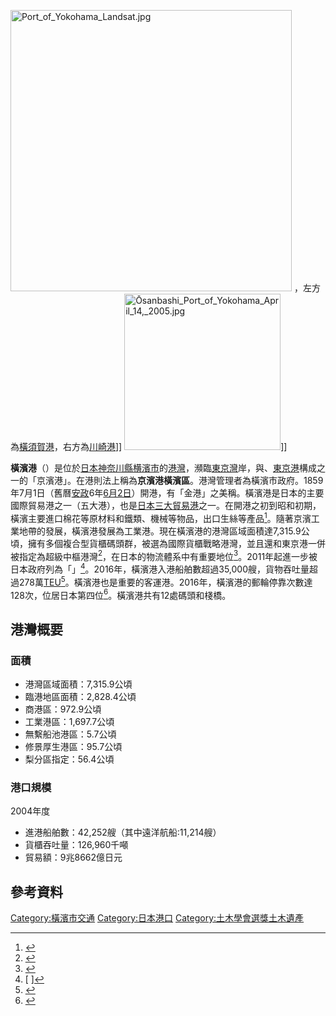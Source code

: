 {{Translating|[[:ja:横浜港|:ja:横浜港]]||time=2018-01-13T18:20:33+00:00}}
{{coord|35|27|00|N|139|38|46|E|type:landmark_region:JP|display=title}}
{{Location map
 |Japan
 |label=橫濱港 
 |lat_deg=35|lat_min=18|lat_sec=16
 |lon_deg=139|lon_min=39|lon_sec=25
 |position=right
 |width=250
 |float=right
 |caption=橫濱港的位置
 |mark=Legenda port.svg
 |marksize=10
}}
[[File:Port_of_Yokohama_Landsat.jpg|450px]] {{small|（※點擊放大）}}，左方為[[橫須賀海軍設施|橫須賀港]]，右方為[[川崎港|川崎港]]]]
[[File:Ōsanbashi_Port_of_Yokohama_April_14,_2005.jpg|250px]]]]

'''橫濱港'''（{{jpn|j=横浜港|hg=よこはまこう|rm=Yokohama kō|f=y}}）是位於[[日本|日本]][[神奈川縣|神奈川縣]][[横濱市|横濱市]]的[[港灣|港灣]]，瀕臨[[東京灣|東京灣]]岸，與{{link-ja|川崎港|川崎港}}、[[東京港|東京港]]構成{{link-ja|超級中樞港灣|スーパー中枢港湾}}之一的「京濱港」。在港則法上稱為'''京濱港橫濱區'''。港灣管理者為橫濱市政府。1859年7月1日（舊曆[[安政|安政]]6年[[六月初二|6月2日]]）開港，有「金港」之美稱。橫濱港是日本的主要國際貿易港之一（五大港），也是[[日本三大列表#港湾|日本三大貿易港]]之一。在開港之初到昭和初期，橫濱主要進口棉花等原材料和鐵類、機械等物品，出口生絲等產品<ref>{{cite web |url=http://www.city.yokohama.lg.jp/kowan/m-learn/history1.html |script-title=ja:横浜港の歴史～どんなふうに発展したの？（１）～ |accessdate=2017-04-28 |publisher={{lang|ja|横浜市}} |language=ja |deadurl=no |archiveurl=https://web.archive.org/web/20160405203413/http://www.city.yokohama.lg.jp/kowan/m-learn/history1.html |archivedate=2016-04-05 }}</ref>。隨著京濱工業地帶的發展，橫濱港發展為工業港。現在橫濱港的港灣區域面積達7,315.9公頃，擁有多個複合型貨櫃碼頭群，被選為國際貨櫃戰略港灣，並且還和東京港一併被指定為超級中樞港灣<ref>{{cite web |url=http://www.mlit.go.jp/kowan/nucleus_harbor/7/shiryo7-1.pdf |script-title=ja:スーパー中枢港湾プロジェクトの取り組み状況 |accessdate=2017-04-28 |publisher={{lang|ja|横浜市}} |language=ja |deadurl=no |archiveurl=https://web.archive.org/web/20160221163858/http://www.mlit.go.jp/kowan/nucleus_harbor/7/shiryo7-1.pdf |archivedate=2016-02-21 }}</ref>，在日本的物流體系中有重要地位<ref>{{cite web |url=http://www.city.yokohama.lg.jp/kowan/guide/gaiyou/ |script-title=ja:横浜港の概要 |accessdate=2017-04-28 |publisher={{lang|ja|横浜市}} |language=ja |deadurl=no |archiveurl=https://web.archive.org/web/20170513090944/http://www.city.yokohama.lg.jp/kowan/guide/gaiyou/ |archivedate=2017-05-13 }}</ref>。2011年起進一步被日本政府列為「{{link-ja|國際戰略港灣|国際戦略港湾}}」<ref>[{{Cite web |url=http://www.mlit.go.jp/report/press/port01_hh_000066.html |script-title=ja:報道発表資料：港湾法施行令の一部を改正する政令について - 国土交通省 |access-date=2018-01-13 |archive-date=2021-03-13 |archive-url=https://web.archive.org/web/20210313205036/https://www.mlit.go.jp/report/press/port01_hh_000066.html |dead-url=no }} {{lang|ja|報道発表資料：港湾法施行令の一部を改正する政令について - 国土交通省}}]</ref>。2016年，橫濱港入港船舶數超過35,000艘，貨物吞吐量超過278萬[[TEU|TEU]]<ref>{{cite web |url=http://www.city.yokohama.lg.jp/kowan/basicinfo/statistics/an16index.html |script-title=ja:横浜港の2016年統計 |accessdate=2017-04-28 |publisher={{lang|ja|横浜市}} |language=ja |deadurl=yes |archiveurl=https://web.archive.org/web/20171107005228/http://www.city.yokohama.lg.jp/kowan/basicinfo/statistics/an16index.html |archivedate=2017-11-07 }}</ref>。橫濱港也是重要的客運港。2016年，橫濱港的郵輪停靠次數達128次，位居日本第四位<ref>{{cite web |url=http://www.mlit.go.jp/common/001158874.pdf |script-title=ja:資料（図表１～５） |accessdate=2017-04-28 |publisher={{lang|ja|国土交通省}} |language=ja |deadurl=no |archiveurl=https://web.archive.org/web/20171107025106/http://www.mlit.go.jp/common/001158874.pdf |archivedate=2017-11-07 }}</ref>。橫濱港共有12處碼頭和棧橋。

== 港灣概要 ==
=== 面積 ===
*港灣區域面積：7,315.9公頃 
*臨港地區面積：2,828.4公頃 
*商港區：972.9公頃 
*工業港區：1,697.7公頃 
*無繫船池港區：5.7公頃 
*修景厚生港區：95.7公頃 
*梨分區指定：56.4公頃

=== 港口規模 ===
2004年度
*進港船舶數：42,252艘（其中遠洋航船:11,214艘）
*貨櫃吞吐量：126,960千噸
*貿易額：9兆8662億日元

== 參考資料 ==
{{DEFAULTSORT:Yokohama-kou}}
{{Commons|Category:Port of Yokohama}}
{{reflist}}
{{安政條約開港五港}}
{{東京大眾運輸}}
{{authority control}}
[[Category:橫濱市交通|Category:橫濱市交通]]
[[Category:日本港口|Category:日本港口]]
[[Category:土木學會選獎土木遺產|Category:土木學會選獎土木遺產]]